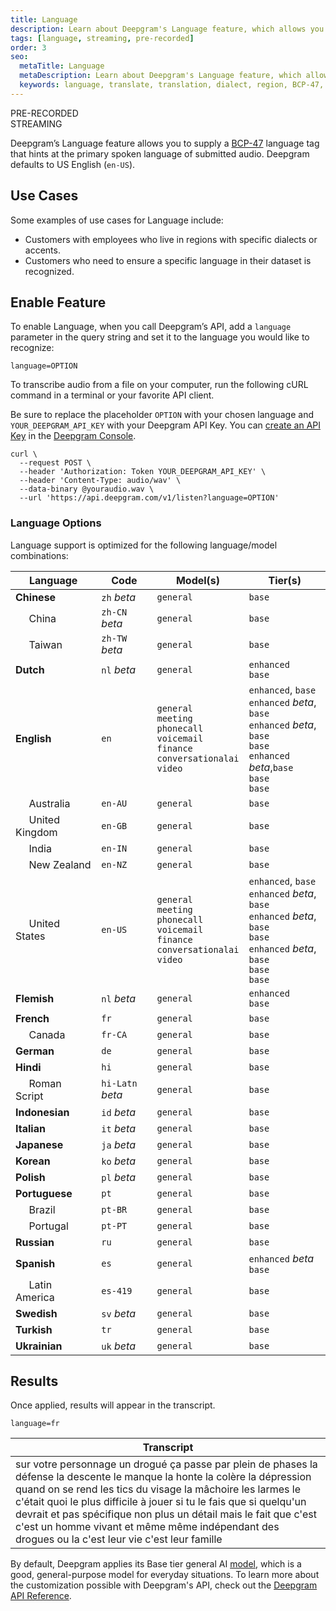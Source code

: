 ---
title: Language
description: Learn about Deepgram's Language feature, which allows you to supply a BCP-47 language tag that hints at the primary spoken language of submitted audio.
tags: [language, streaming, pre-recorded]
order: 3
seo:
  metaTitle: Language
  metaDescription: Learn about Deepgram's Language feature, which allows you to supply a BCP-47 language tag that hints at the primary spoken language of submitted audio.
  keywords: language, translate, translation, dialect, region, BCP-47, accent
---

<div class="badge">PRE-RECORDED</div>
<div class="badge">STREAMING</div>

Deepgram’s Language feature allows you to supply a [BCP-47](https://tools.ietf.org/html/bcp47) language tag that hints at the primary spoken language of submitted audio. Deepgram defaults to US English (`en-US`).

## Use Cases

Some examples of use cases for Language include:

- Customers with employees who live in regions with specific dialects or accents.
- Customers who need to ensure a specific language in their dataset is recognized.

## Enable Feature

To enable Language, when you call Deepgram’s API, add a `language` parameter in the query string and set it to the language you would like to recognize:

`language=OPTION`

To transcribe audio from a file on your computer, run the following cURL command in a terminal or your favorite API client.

<Alert type="info">

Be sure to replace the placeholder `OPTION` with your chosen language and `YOUR_DEEPGRAM_API_KEY` with your Deepgram API Key. You can [create an API Key](/documentation/getting-started/authentication/#create-an-api-key) in the [Deepgram Console](https://console.deepgram.com).

</Alert>

<CodeGroup title="curl">

<CodeBlock label="curl" active>

```curl
curl \
  --request POST \
  --header 'Authorization: Token YOUR_DEEPGRAM_API_KEY' \
  --header 'Content-Type: audio/wav' \
  --data-binary @youraudio.wav \
  --url 'https://api.deepgram.com/v1/listen?language=OPTION'
```

</CodeBlock>

</CodeGroup>

### Language Options

Language support is optimized for the following language/model combinations:

| Language                                     | Code             | Model(s)          | Tier(s) |
| -------------------------------------------- | ---------------- | ----------------- | ------- |
| **Chinese**                                  | `zh` *beta*      | `general`         | `base`  |
|&nbsp;&nbsp;&nbsp;&nbsp;&nbsp;China           | `zh-CN` *beta*   | `general`         | `base`  |
|&nbsp;&nbsp;&nbsp;&nbsp;&nbsp;Taiwan          | `zh-TW` *beta*   | `general`         | `base`  |
| **Dutch**                                    | `nl` *beta*      | `general`         | `enhanced`<br/>`base`  |
| **English**                                  | `en`             | `general`<br/>`meeting`<br/>`phonecall`<br/>`voicemail`<br/>`finance`<br/>`conversationalai`<br/>`video`  | `enhanced`, `base`<br/>`enhanced` *beta*, `base`<br/>`enhanced` *beta*, `base`<br/>`base`<br/>`enhanced` *beta*,`base`<br/>`base`<br/>`base` |
|&nbsp;&nbsp;&nbsp;&nbsp;&nbsp;Australia       | `en-AU`          | `general`         | `base` |
|&nbsp;&nbsp;&nbsp;&nbsp;&nbsp;United Kingdom  | `en-GB`          | `general`         | `base` |
|&nbsp;&nbsp;&nbsp;&nbsp;&nbsp;India           | `en-IN`          | `general`         | `base` |
|&nbsp;&nbsp;&nbsp;&nbsp;&nbsp;New Zealand     | `en-NZ`          | `general`         | `base` |
|&nbsp;&nbsp;&nbsp;&nbsp;&nbsp;United States   | `en-US`          | `general`<br/>`meeting`<br/>`phonecall`<br/>`voicemail`<br/>`finance`<br/>`conversationalai`<br/>`video`  | `enhanced`, `base`<br/>`enhanced` *beta*, `base`<br/>`enhanced` *beta*, `base`<br/>`base`<br/>`enhanced` *beta*, `base`<br/>`base`<br/>`base` |
| **Flemish**                                  | `nl` *beta*      | `general`         | `enhanced`<br/>`base` |
| **French**                                   | `fr`             | `general`         | `base` |
|&nbsp;&nbsp;&nbsp;&nbsp;&nbsp;Canada          | `fr-CA`          | `general`         | `base` |
| **German**                                   | `de`             | `general`         | `base` |
| **Hindi**                                    | `hi`             | `general`         | `base` |
|&nbsp;&nbsp;&nbsp;&nbsp;&nbsp;Roman Script    | `hi-Latn` *beta* | `general`         | `base` |
| **Indonesian**                               | `id` *beta*      | `general`         | `base` |
| **Italian**                                  | `it` *beta*      | `general`         | `base` |
| **Japanese**                                 | `ja` *beta*      | `general`         | `base` |
| **Korean**                                   | `ko` *beta*      | `general`         | `base` |
| **Polish**                                   | `pl` *beta*      | `general`         | `base` |
| **Portuguese**                               | `pt`             | `general`         | `base` |
|&nbsp;&nbsp;&nbsp;&nbsp;&nbsp;Brazil          | `pt-BR`          | `general`         | `base` |
|&nbsp;&nbsp;&nbsp;&nbsp;&nbsp;Portugal        | `pt-PT`          | `general`         | `base` |
| **Russian**                                  | `ru`             | `general`         | `base` |
| **Spanish**                                  | `es`             | `general`         | `enhanced` *beta*<br/>`base` |
|&nbsp;&nbsp;&nbsp;&nbsp;&nbsp;Latin America   | `es-419`         | `general`         | `base` |
| **Swedish**                                  | `sv` *beta*      | `general`         | `base` |
| **Turkish**                                  | `tr`             | `general`         | `base` |
| **Ukrainian**                                | `uk` *beta*      | `general`         | `base` |


## Results

Once applied, results will appear in the transcript.

`language=fr`

| Transcript |
| ---------- |
| sur votre personnage un drogué ça passe par plein de phases la défense la descente le manque la honte la colère la dépression quand on se rend les tics du visage la mâchoire les larmes le c'était quoi le plus difficile à jouer si tu le fais que si quelqu'un devrait et pas spécifique non plus un détail mais le fait que c'est c'est un homme vivant et même même indépendant des drogues ou la c'est leur vie c'est leur famille |

<Alert type="info">

By default, Deepgram applies its Base tier general AI [model](/api-reference/#model-pr), which is a good, general-purpose model for everyday situations. To learn more about the customization possible with Deepgram's API, check out the [Deepgram API Reference](/api-reference/).

</Alert>
